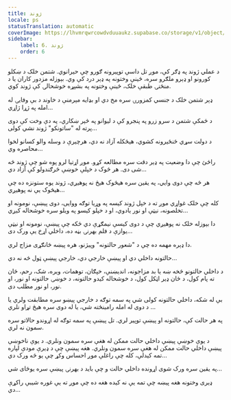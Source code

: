 ```yaml
---
title: ژوند
locale: ps
statusTranslation: automatic
coverImage: https://lhvmrqwrcowdvduuaukz.supabase.co/storage/v1/object/public/strapi-uploads/small_cover-tratado-de-psicologia-revolucionaria.webp-5e15e1cec4e0ebebcde5d7fc7565d8fd.webp
sidebar:
    label: 6. ژوند
    order: 6
---
```

د عملي ژوند په ډګر کې، موږ تل داسې توپیرونه ګورو چې حیرانوي. شتمن خلک د ښکلو کورونو او ډېرو ملګرو سره، ځینې وختونه په ډېر درد کې وي. بېوزله مزدور کاران یا د منځنۍ طبقې خلک، ځینې وختونه په بشپړه خوشحالۍ کې ژوند کوي.

ډېر شتمن خلک د جنسي کمزورۍ سره مخ دي او بډایه مېرمنې د خاوند د بې وفایۍ له امله په ژړا ژاړي...

د ځمکې شتمن د سرو زرو په پنجرو کې د لیوانو په څېر ښکاري، په دې وخت کې دوی پرته له "ساتونکو" ژوند نشي کولی...

د دولت سړي ځنځیرونه کشوي، هیڅکله آزاد نه دي، هرچیرې د وسله والو کسانو لخوا محاصره وي...

راځئ چې دا وضعیت په ډیر دقت سره مطالعه کړو. موږ اړتیا لرو پوه شو چې ژوند څه شی دی. هر څوک د خپلې خوښې څرګندولو کې آزاد دي...

هر څه چې دوی وایي، په یقین سره هیڅوک هیڅ نه پوهیږي، ژوند یوه ستونزه ده چې هیڅوک یې نه پوهیږي...

کله چې خلک غواړي موږ ته د خپل ژوند کیسه په وړیا توګه ووایی، دوی پیښې، نومونه او تخلصونه، نیټې او نور یادوي، او د خپلو کیسو په ویلو سره خوشحاله کیږي...

دا بېوزله خلک نه پوهیږي چې د دوی کیسې نیمګړې دي ځکه چې پیښې، نومونه او نیټې یوازې د فلم بهرنۍ بڼه ده، داخلي اړخ یې ورک دی...

دا ډېره مهمه ده چې د "شعور حالتونه" وپیژنو، هره پیښه ځانګړی مزاج لري.

حالتونه داخلي دي او پیښې خارجي دي، خارجي پیښې ټول څه نه دي...

د داخلي حالتونو څخه ښه یا بد مزاجونه، اندیښنې، خپګان، توهمات، ویره، شک، رحم، ځان ته پام کول، د ځان ډیر اټکل کول، د خوشحاله کیدو حالتونه، د خوښۍ حالتونه او نور، او نور، او نور مطلب دی.

بې له شکه، داخلي حالتونه کولی شي په سمه توګه د خارجي پیښو سره مطابقت ولري یا د دوی له امله رامینځته شي، یا له دوی سره هیڅ تړاو نلري ...

په هر حالت کې، حالتونه او پیښې توپیر لري. تل پیښې په سمه توګه له اړوندو حالاتو سره سمون نه لري.

د یوې خوښې پیښې داخلي حالت ممکن له هغې سره سمون ونلري. د یوې ناخوښې پیښې داخلي حالت ممکن له هغې سره سمون ونلري. هغه پیښې چې د ډیرې مودې لپاره تمه کیدلې، کله چې راغلې موږ احساس وکړ چې یو څه ورک دي...

په یقین سره ورک شوی اړونده داخلي حالت و چې باید د بهرنۍ پیښې سره یوځای شي...

ډیری وختونه هغه پیښه چې تمه یې نه کیده هغه ده چې موږ ته یې غوره شیبې راکړې دي...

